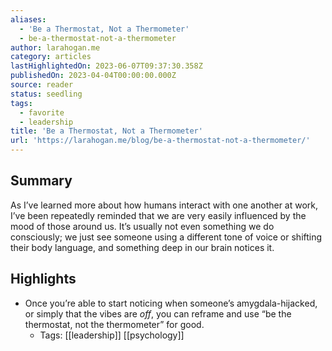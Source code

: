 ```yaml
---
aliases:
  - 'Be a Thermostat, Not a Thermometer'
  - be-a-thermostat-not-a-thermometer
author: larahogan.me
category: articles
lastHighlightedOn: 2023-06-07T09:37:30.358Z
publishedOn: 2023-04-04T00:00:00.000Z
source: reader
status: seedling
tags:
  - favorite
  - leadership
title: 'Be a Thermostat, Not a Thermometer'
url: 'https://larahogan.me/blog/be-a-thermostat-not-a-thermometer/'
---
```

## Summary

As I’ve learned more about how humans interact with one another at work, I’ve been repeatedly reminded that we are very easily influenced by the mood of those around us. It’s usually not even something we do consciously; we just see someone using a different tone of voice or shifting their body language, and something deep in our brain notices it.

## Highlights

- Once you’re able to start noticing when someone’s amygdala-hijacked, or simply that the vibes are _off_, you can reframe and use “be the thermostat, not the thermometer” for good.
    - Tags: [[leadership]] [[psychology]]
